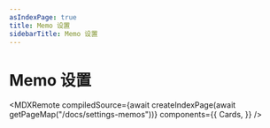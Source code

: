 ```yaml
---
asIndexPage: true
title: Memo 设置
sidebarTitle: Memo 设置
---
```



# Memo 设置


<MDXRemote
  compiledSource={await createIndexPage(await getPageMap("/docs/settings-memos"))}
  components={{
    Cards,
  }}
/>
